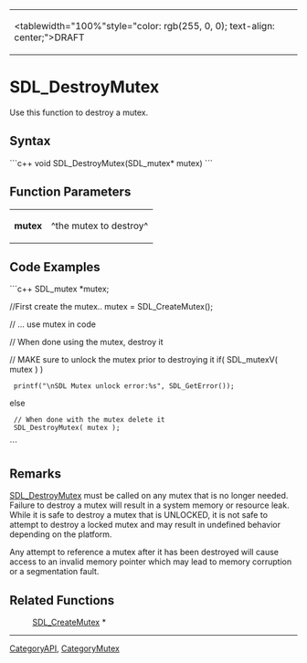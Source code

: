 <!-- pragma section-numbers off -->
<!-- pragma camelcase off -->
{|
|<tablewidth="100%"style="color: rgb(255, 0, 0); text-align: center;">DRAFT 
|}


= SDL_DestroyMutex =
Use this function to destroy a mutex.


== Syntax ==
```c++
void SDL_DestroyMutex(SDL_mutex* mutex)
```

== Function Parameters ==
{|
|'''mutex''' 
|^the mutex to destroy^ 
|}


== Code Examples ==
```c++
SDL_mutex *mutex;

//First create the mutex..
mutex = SDL_CreateMutex();

// ... use mutex in code


// When done using the mutex, destroy it

// MAKE sure to unlock the mutex prior to destroying it
if( SDL_mutexV( mutex ) )
  printf("\nSDL Mutex unlock error:%s", SDL_GetError());
else
  // When done with the mutex delete it
  SDL_DestroyMutex( mutex );
```
== Remarks ==
[[SDL_DestroyMutex]] must be called on any mutex that is no longer needed. Failure to destroy a mutex will result in a system memory or resource leak. While it is safe to destroy a mutex that is UNLOCKED, it is not safe to attempt to destroy a locked mutex and may result in undefined behavior depending on the platform.

Any attempt to reference a mutex after it has been destroyed will cause access to an invalid memory pointer which may lead to memory corruption or a segmentation fault.

== Related Functions ==
: [[SDL_CreateMutex]] *

----
[[CategoryAPI]], [[CategoryMutex]]
